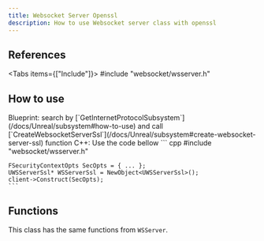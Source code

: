```yaml
---
title: Websocket Server Openssl
description: How to use Websocket server class with openssl
---
```



## References

<Tabs items={["Include"]}>
    <Tab value="Include">#include "websocket/wsserver.h"</Tab>
</Tabs>

## How to use

<Steps>
  <Step>
    Blueprint: search by [`GetInternetProtocolSubsystem`](/docs/Unreal/subsystem#how-to-use) and call [`CreateWebsocketServerSsl`](/docs/Unreal/subsystem#create-websocket-server-ssl) function
  </Step>
  <Step>
    C++: Use the code bellow
    ``` cpp
    #include "websocket/wsserver.h"

    FSecurityContextOpts SecOpts = { ... };
    UWSServerSsl* WSServerSsl = NewObject<UWSServerSsl>();
    client->Construct(SecOpts);
    ```

  </Step>
</Steps>

## Functions

This class has the same functions from `WSServer`.
